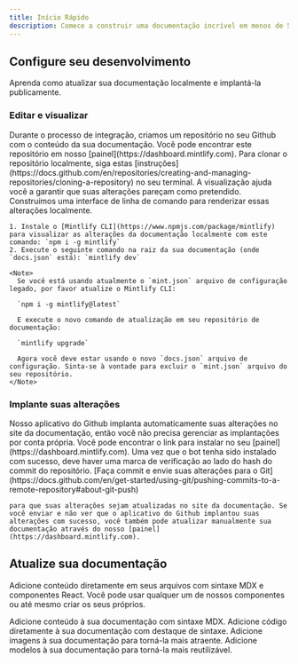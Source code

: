 ```yaml
---
title: Início Rápido
description: Comece a construir uma documentação incrível em menos de 5 minutos
---
```


## Configure seu desenvolvimento

Aprenda como atualizar sua documentação localmente e implantá-la publicamente.

### Editar e visualizar

<AccordionGroup>
  <Accordion icon="github" title="Clone your docs locally">
    Durante o processo de integração, criamos um repositório no seu Github com o conteúdo da sua documentação. Você pode encontrar este repositório em nosso [painel](https://dashboard.mintlify.com). Para clonar o repositório localmente, siga estas [instruções](https://docs.github.com/en/repositories/creating-and-managing-repositories/cloning-a-repository)
    no seu terminal.
  </Accordion>

  <Accordion icon="rectangle-terminal" title="Preview changes">
    A visualização ajuda você a garantir que suas alterações pareçam como pretendido. Construímos uma interface de linha de comando para renderizar essas alterações localmente.

    1. Instale o [Mintlify CLI](https://www.npmjs.com/package/mintlify) para visualizar as alterações da documentação localmente com este comando: `npm i -g mintlify`
    2. Execute o seguinte comando na raiz da sua documentação (onde `docs.json` está): `mintlify dev`

    <Note>
      Se você está usando atualmente o `mint.json` arquivo de configuração legado, por favor atualize o Mintlify CLI:

      `npm i -g mintlify@latest`

      E execute o novo comando de atualização em seu repositório de documentação:

      `mintlify upgrade`

      Agora você deve estar usando o novo `docs.json` arquivo de configuração. Sinta-se à vontade para excluir o `mint.json` arquivo do seu repositório.
    </Note>
  </Accordion>
</AccordionGroup>

### Implante suas alterações

<AccordionGroup>
  <Accordion icon="message-bot" title="Install our Github app">
    Nosso aplicativo do Github implanta automaticamente suas alterações no site da documentação, então você não precisa gerenciar as implantações por conta própria. Você pode encontrar o link para instalar no seu [painel](https://dashboard.mintlify.com). Uma vez que o bot tenha sido instalado com sucesso, deve haver uma marca de verificação ao lado do hash do commit do repositório.
  </Accordion>

  <Accordion icon="rocket" title="Push your changes">
    [Faça commit e envie suas alterações para o Git](https://docs.github.com/en/get-started/using-git/pushing-commits-to-a-remote-repository#about-git-push)

    para que suas alterações sejam atualizadas no site da documentação. Se você enviar e não ver que o aplicativo do Github implantou suas alterações com sucesso, você também pode atualizar manualmente sua documentação através do nosso [painel](https://dashboard.mintlify.com).
  </Accordion>
</AccordionGroup>

## Atualize sua documentação

Adicione conteúdo diretamente em seus arquivos com sintaxe MDX e componentes React. Você pode usar qualquer um de nossos componentes ou até mesmo criar os seus próprios.

<CardGroup>
  <Card title="Add Content With MDX" icon="file" href="/essentials/markdown">
    Adicione conteúdo à sua documentação com sintaxe MDX.
  </Card>

  <Card title="Add Code Blocks" icon="square-code" href="/essentials/code">
    Adicione código diretamente à sua documentação com destaque de sintaxe.
  </Card>

  <Card title="Add Images" icon="image" href="/essentials/images">
    Adicione imagens à sua documentação para torná-la mais atraente.
  </Card>

  <Card title="Add Custom Components" icon="puzzle-piece" href="/essentials/reusable-snippets">
    Adicione modelos à sua documentação para torná-la mais reutilizável.
  </Card>
</CardGroup>
